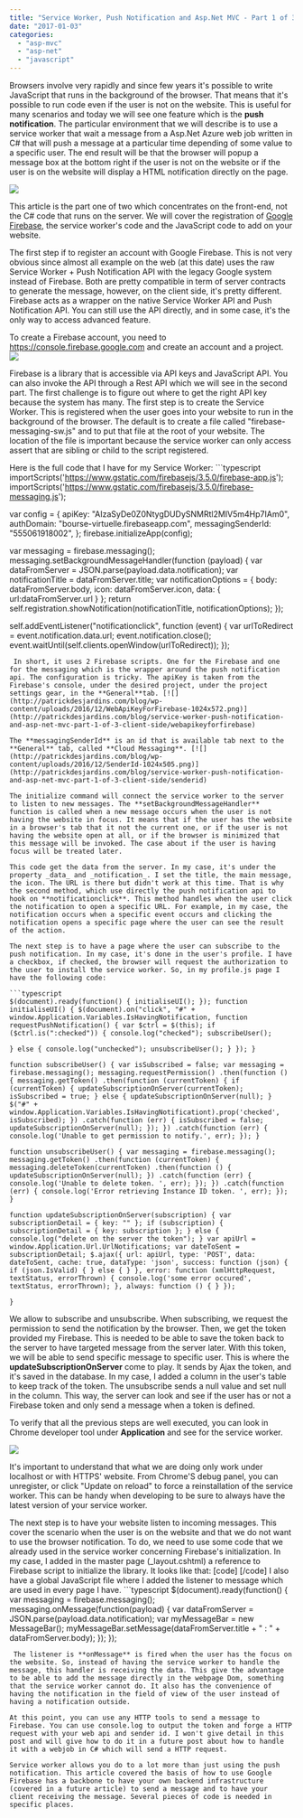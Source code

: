 ```yaml
---
title: "Service Worker, Push Notification and Asp.Net MVC - Part 1 of 3 Client Side"
date: "2017-01-03"
categories: 
  - "asp-mvc"
  - "asp-net"
  - "javascript"
---
```


Browsers involve very rapidly and since few years it's possible to write JavaScript that runs in the background of the browser. That means that it's possible to run code even if the user is not on the website. This is useful for many scenarios and today we will see one feature which is the **push notification**. The particular environment that we will describe is to use a service worker that wait a message from a Asp.Net Azure web job written in C# that will push a message at a particular time depending of some value to a specific user. The end result will be that the browser will popup a message box at the bottom right if the user is not on the website or if the user is on the website will display a HTML notification directly on the page.

[![](http://patrickdesjardins.com/blog/wp-content/uploads/2017/01/NotificationChromeWebPush.png)](http://patrickdesjardins.com/blog/service-worker-push-notification-and-asp-net-mvc-part-1-of-3-client-side/notificationchromewebpush)

This article is the part one of two which concentrates on the front-end, not the C# code that runs on the server. We will cover the registration of [Google Firebase](https://firebase.google.com/), the service worker's code and the JavaScript code to add on your website.

The first step if to register an account with Google Firebase. This is not very obvious since almost all example on the web (at this date) uses the raw Service Worker + Push Notification API with the legacy Google system instead of Firebase. Both are pretty compatible in term of server contracts to generate the message, however, on the client side, it's pretty different. Firebase acts as a wrapper on the native Service Worker API and Push Notification API. You can still use the API directly, and in some case, it's the only way to access advanced feature.

To create a Firebase account, you need to https://console.firebase.google.com and create an account and a project. [![](http://patrickdesjardins.com/blog/wp-content/uploads/2016/12/CreateFirebaseProject-1024x736.png)](http://patrickdesjardins.com/blog/service-worker-push-notification-and-asp-net-mvc-part-1-of-3-client-side/createfirebaseproject)

Firebase is a library that is accessible via API keys and JavaScript API. You can also invoke the API through a Rest API which we will see in the second part. The first challenge is to figure out where to get the right API key because the system has many. The first step is to create the Service Worker. This is registered when the user goes into your website to run in the background of the browser. The default is to create a file called "firebase-messaging-sw.js" and to put that file at the root of your website. The location of the file is important because the service worker can only access assert that are sibling or child to the script registered.

Here is the full code that I have for my Service Worker: ```typescript
importScripts('https://www.gstatic.com/firebasejs/3.5.0/firebase-app.js'); importScripts('https://www.gstatic.com/firebasejs/3.5.0/firebase-messaging.js');

var config = { apiKey: "AIzaSyDe0Z0NtygDUDySNMRtl2MIV5m4Hp7IAm0", authDomain: "bourse-virtuelle.firebaseapp.com", messagingSenderId: "555061918002", }; firebase.initializeApp(config);

var messaging = firebase.messaging(); messaging.setBackgroundMessageHandler(function (payload) { var dataFromServer = JSON.parse(payload.data.notification); var notificationTitle = dataFromServer.title; var notificationOptions = { body: dataFromServer.body, icon: dataFromServer.icon, data: { url:dataFromServer.url } }; return self.registration.showNotification(notificationTitle, notificationOptions); });

self.addEventListener("notificationclick", function (event) { var urlToRedirect = event.notification.data.url; event.notification.close(); event.waitUntil(self.clients.openWindow(urlToRedirect)); }); 
``` 
 In short, it uses 2 Firebase scripts. One for the Firebase and one for the messaging which is the wrapper around the push notification api. The configuration is tricky. The apiKey is taken from the Firebase's console, under the desired project, under the project settings gear, in the **General**tab. [![](http://patrickdesjardins.com/blog/wp-content/uploads/2016/12/WebApiKeyForFirebase-1024x572.png)](http://patrickdesjardins.com/blog/service-worker-push-notification-and-asp-net-mvc-part-1-of-3-client-side/webapikeyforfirebase)

The **messagingSenderId** is an id that is available tab next to the **General** tab, called **Cloud Messaging**. [![](http://patrickdesjardins.com/blog/wp-content/uploads/2016/12/SenderId-1024x505.png)](http://patrickdesjardins.com/blog/service-worker-push-notification-and-asp-net-mvc-part-1-of-3-client-side/senderid)

The initialize command will connect the service worker to the server to listen to new messages. The **setBackgroundMessageHandler** function is called when a new message occurs when the user is not having the website in focus. It means that if the user has the website in a browser's tab that it not the current one, or if the user is not having the website open at all, or if the browser is minimized that this message will be invoked. The case about if the user is having focus will be treated later.

This code get the data from the server. In my case, it's under the property _data_ and _notification_. I set the title, the main message, the icon. The URL is there but didn't work at this time. That is why the second method, which use directly the push notification api to hook on **notificationclick**. This method handles when the user click the notification to open a specific URL. For example, in my case, the notification occurs when a specific event occurs and clicking the notification opens a specific page where the user can see the result of the action.

The next step is to have a page where the user can subscribe to the push notification. In my case, it's done in the user's profile. I have a checkbox, if checked, the browser will request the authorization to the user to install the service worker. So, in my profile.js page I have the following code:

```typescript
$(document).ready(function() { initialiseUI(); }); function initialiseUI() { $(document).on("click", "#" + window.Application.Variables.IsHavingNotification, function requestPushNotification() { var $ctrl = $(this); if ($ctrl.is(":checked")) { console.log("checked"); subscribeUser();

} else { console.log("unchecked"); unsubscribeUser(); } }); }

function subscribeUser() { var isSubscribed = false; var messaging = firebase.messaging(); messaging.requestPermission() .then(function () { messaging.getToken() .then(function (currentToken) { if (currentToken) { updateSubscriptionOnServer(currentToken); isSubscribed = true; } else { updateSubscriptionOnServer(null); } $("#" + window.Application.Variables.IsHavingNotificationt).prop('checked', isSubscribed); }) .catch(function (err) { isSubscribed = false; updateSubscriptionOnServer(null); }); }) .catch(function (err) { console.log('Unable to get permission to notify.', err); }); }

function unsubscribeUser() { var messaging = firebase.messaging(); messaging.getToken() .then(function (currentToken) { messaging.deleteToken(currentToken) .then(function () { updateSubscriptionOnServer(null); }) .catch(function (err) { console.log('Unable to delete token. ', err); }); }) .catch(function (err) { console.log('Error retrieving Instance ID token. ', err); }); }

function updateSubscriptionOnServer(subscription) { var subscriptionDetail = { key: "" }; if (subscription) { subscriptionDetail = { key: subscription }; } else { console.log("delete on the server the token"); } var apiUrl = window.Application.Url.UrlNotifications; var dateToSent = subscriptionDetail; $.ajax({ url: apiUrl, type: 'POST', data: dateToSent, cache: true, dataType: 'json', success: function (json) { if (json.IsValid) { } else { } }, error: function (xmlHttpRequest, textStatus, errorThrown) { console.log('some error occured', textStatus, errorThrown); }, always: function () { } });

} 
``` 
 We allow to subscribe and unsubscribe. When subscribing, we request the permission to send the notification by the browser. Then, we get the token provided my Firebase. This is needed to be able to save the token back to the server to have targeted message from the server later. With this token, we will be able to send specific message to specific user. This is where the **updateSubscriptionOnServer** come to play. It sends by Ajax the token, and it's saved in the database. In my case, I added a column in the user's table to keep track of the token. The unsubscribe sends a null value and set null in the column. This way, the server can look and see if the user has or not a Firebase token and only send a message when a token is defined.

To verify that all the previous steps are well executed, you can look in Chrome developer tool under **Application** and see for the service worker.

[![](http://patrickdesjardins.com/blog/wp-content/uploads/2016/12/ChromeApplicationTab-1024x226.png)](http://patrickdesjardins.com/blog/service-worker-push-notification-and-asp-net-mvc-part-1-of-3-client-side/chromeapplicationtab)

It's important to understand that what we are doing only work under localhost or with HTTPS' website. From Chrome'S debug panel, you can unregister, or click "Update on reload" to force a reinstallation of the service worker. This can be handy when developing to be sure to always have the latest version of your service worker.

The next step is to have your website listen to incoming messages. This cover the scenario when the user is on the website and that we do not want to use the browser notification. To do, we need to use some code that we already used in the service worker concerning Firebase's initialization. In my case, I added in the master page (\_layout.cshtml) a reference to Firebase script to initialize the library. It looks like that: \[code\] <script src="https://www.gstatic.com/firebasejs/3.6.2/firebase.js"></script> </script> <script> var config = { apiKey: "AIzaSyDe0Z0NtygDUDySNMRtl2MIV5m4Hp7IAm0", authDomain: "bourse-virtuelle.firebaseapp.com", messagingSenderId: "555061918002", }; firebase.initializeApp(config); </script> \[/code\] I also have a global JavaScript file where I added the listener to message which are used in every page I have. ```typescript
$(document).ready(function() { var messaging = firebase.messaging(); messaging.onMessage(function(payload) { var dataFromServer = JSON.parse(payload.data.notification); var myMessageBar = new MessageBar(); myMessageBar.setMessage(dataFromServer.title + " : " + dataFromServer.body); }); }); 
``` 
 The listener is **onMessage** is fired when the user has the focus on the website. So, instead of having the service worker to handle the message, this handler is receiving the data. This give the advantage to be able to add the message directly in the webpage Dom, something that the service worker cannot do. It also has the convenience of having the notification in the field of view of the user instead of having a notification outside.

At this point, you can use any HTTP tools to send a message to Firebase. You can use console.log to output the token and forge a HTTP request with your web api and sender id. I won't give detail in this post and will give how to do it in a future post about how to handle it with a webjob in C# which will send a HTTP request.

Service worker allows you do to a lot more than just using the push notification. This article covered the basis of how to use Google Firebase has a backbone to have your own backend infrastructure (covered in a future article) to send a message and to have your client receiving the message. Several pieces of code is needed in specific places.
